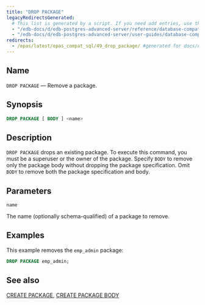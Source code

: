 ```yaml
---
title: "DROP PACKAGE"
legacyRedirectsGenerated:
  # This list is generated by a script. If you need add entries, use the `legacyRedirects` key.
  - "/edb-docs/d/edb-postgres-advanced-server/reference/database-compatibility-for-oracle-developers-reference-guide/9.6/Database_Compatibility_for_Oracle_Developers_Reference_Guide.1.063.html"
  - "/edb-docs/d/edb-postgres-advanced-server/user-guides/database-compatibility-for-oracle-developers-guide/9.5/Database_Compatibility_for_Oracle_Developers_Guide.1.091.html"
redirects:
  - /epas/latest/epas_compat_sql/49_drop_package/ #generated for docs/epas/reorg-role-use-case-mode
---
```


<div id="drop_package" class="registered_link"></div>

## Name

`DROP PACKAGE` &mdash; Remove a package.

## Synopsis

```sql
DROP PACKAGE [ BODY ] <name>
```

## Description

`DROP PACKAGE` drops an existing package. To execute this command, you must be a superuser or the owner of the package. Specify `BODY` to remove only the package body without dropping the package specification. Omit `BODY` to remove both the package specification and body.

## Parameters

`name`

 The name (optionally schema-qualified) of a package to remove.

## Examples

This example removes the `emp_admin` package:

```sql
DROP PACKAGE emp_admin;
```

## See also

[CREATE PACKAGE](26_create_package/#create_package), [CREATE PACKAGE BODY](27_create_package_body/#create_package_body)
